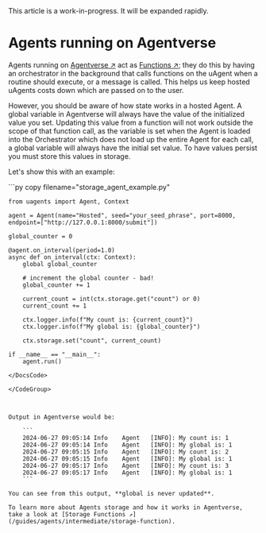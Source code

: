 
<Callout type="info" emoji="ℹ️">
This article is a work-in-progress. It will be expanded rapidly.
</Callout>

# Agents running on Agentverse

Agents running on [Agentverse ↗️](https://agentverse.ai/) act as [Functions ↗️](/guides/agents/intermediate/agent-functions); they do this by having an orchestrator in the background that calls functions on the uAgent when a routine should execute, or a message is called. This helps us keep hosted uAgents costs down which are passed on to the user.

However, you should be aware of how state works in a hosted Agent. A global variable in Agentverse will always have the value of the initialized value you set. Updating this value from a function will not work outside the scope of that function call, as the variable is set when the Agent is loaded into the Orchestrator which does not load up the entire Agent for each call, a global variable will always have the initial set value. To have values persist you must store this values in storage.

Let's show this with an example:

<GithubCodeSegment digest="93d1c346a18241fe88de5c003ea54c7e">
    <CodeSegment
        path="https://github.com/fetchai/uAgent-Examples/blob/main/5-documentation/guides/agents/intermediate/hosted-agent/storage_agent_example.py"
        lineStart={1}
        lineEnd={23}
        hosted={true}
    />
</GithubCodeSegment>
<CodeGroup dynamic hasCopy isLocalHostedFile digest='93d1c346a18241fe88de5c003ea54c7e'>

<DocsCode local={true}>
	```py copy filename="storage_agent_example.py"

	from uagents import Agent, Context
	
	agent = Agent(name="Hosted", seed="your_seed_phrase", port=8000, endpoint=["http://127.0.0.1:8000/submit"])
	
	global_counter = 0
	
	@agent.on_interval(period=1.0)
	async def on_interval(ctx: Context):
	    global global_counter
	
	    # increment the global counter - bad!
	    global_counter += 1
	
	    current_count = int(ctx.storage.get("count") or 0)
	    current_count += 1
	
	    ctx.logger.info(f"My count is: {current_count}")
	    ctx.logger.info(f"My global is: {global_counter}")
	
	    ctx.storage.set("count", current_count)
	
	if __name__ == "__main__":
	    agent.run()

```
</DocsCode>

</CodeGroup>



Output in Agentverse would be:

    ```
    2024-06-27 09:05:14	Info	Agent	[INFO]: My count is: 1
    2024-06-27 09:05:14	Info	Agent	[INFO]: My global is: 1
    2024-06-27 09:05:15	Info	Agent	[INFO]: My count is: 2
    2024-06-27 09:05:15	Info	Agent	[INFO]: My global is: 1
    2024-06-27 09:05:17	Info	Agent	[INFO]: My count is: 3
    2024-06-27 09:05:17	Info	Agent	[INFO]: My global is: 1
    ```

You can see from this output, **global is never updated**.

To learn more about Agents storage and how it works in Agentverse, take a look at [Storage Functions ↗️](/guides/agents/intermediate/storage-function).

